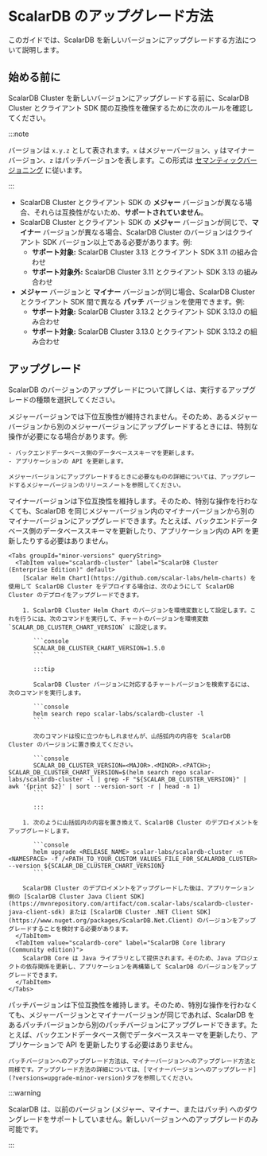 # ScalarDB のアップグレード方法


このガイドでは、ScalarDB を新しいバージョンにアップグレードする方法について説明します。

## 始める前に

ScalarDB Cluster を新しいバージョンにアップグレードする前に、ScalarDB Cluster とクライアント SDK 間の互換性を確保するために次のルールを確認してください。

:::note

バージョンは `x.y.z` として表されます。`x` はメジャーバージョン、`y` はマイナーバージョン、`z` はパッチバージョンを表します。この形式は [セマンティックバージョニング](https://semver.org/) に従います。

:::

- ScalarDB Cluster とクライアント SDK の **メジャー** バージョンが異なる場合、それらは互換性がないため、**サポートされていません**。
- ScalarDB Cluster とクライアント SDK の **メジャー** バージョンが同じで、**マイナー** バージョンが異なる場合、ScalarDB Cluster のバージョンはクライアント SDK バージョン以上である必要があります。例:
  - **サポート対象:** ScalarDB Cluster 3.13 とクライアント SDK 3.11 の組み合わせ
  - **サポート対象外:** ScalarDB Cluster 3.11 とクライアント SDK 3.13 の組み合わせ
- **メジャー** バージョンと **マイナー** バージョンが同じ場合、ScalarDB Cluster とクライアント SDK 間で異なる **パッチ** バージョンを使用できます。例:
  - **サポート対象:** ScalarDB Cluster 3.13.2 とクライアント SDK 3.13.0 の組み合わせ
  - **サポート対象:** ScalarDB Cluster 3.13.0 とクライアント SDK 3.13.2 の組み合わせ

## アップグレード

ScalarDB のバージョンのアップグレードについて詳しくは、実行するアップグレードの種類を選択してください。

<Tabs groupId="versions" queryString>
  <TabItem value="upgrade-major-version" label="メジャーバージョンへのアップグレード" default>
    メジャーバージョンでは下位互換性が維持されません。そのため、あるメジャーバージョンから別のメジャーバージョンにアップグレードするときには、特別な操作が必要になる場合があります。例:

    - バックエンドデータベース側のデータベーススキーマを更新します。
    - アプリケーションの API を更新します。

    メジャーバージョンにアップグレードするときに必要なものの詳細については、アップグレードするメジャーバージョンのリリースノートを参照してください。
  </TabItem>
  <TabItem value="upgrade-minor-version" label="マイナーバージョンへのアップグレード">
    マイナーバージョンは下位互換性を維持します。そのため、特別な操作を行わなくても、ScalarDB を同じメジャーバージョン内のマイナーバージョンから別のマイナーバージョンにアップグレードできます。たとえば、バックエンドデータベース側のデータベーススキーマを更新したり、アプリケーション内の API を更新したりする必要はありません。

    <Tabs groupId="minor-versions" queryString>
      <TabItem value="scalardb-cluster" label="ScalarDB Cluster (Enterprise Edition)" default>
        [Scalar Helm Chart](https://github.com/scalar-labs/helm-charts) を使用して ScalarDB Cluster をデプロイする場合は、次のようにして ScalarDB Cluster のデプロイをアップグレードできます。

        1. ScalarDB Cluster Helm Chart のバージョンを環境変数として設定します。これを行うには、次のコマンドを実行して、チャートのバージョンを環境変数 `SCALAR_DB_CLUSTER_CHART_VERSION` に設定します。

           ```console
           SCALAR_DB_CLUSTER_CHART_VERSION=1.5.0
           ```

           :::tip

           ScalarDB Cluster バージョンに対応するチャートバージョンを検索するには、次のコマンドを実行します。

           ```console
           helm search repo scalar-labs/scalardb-cluster -l
           ```

           次のコマンドは役に立つかもしれませんが、山括弧内の内容を ScalarDB Cluster のバージョンに置き換えてください。

           ```console
           SCALAR_DB_CLUSTER_VERSION=<MAJOR>.<MINOR>.<PATCH>; SCALAR_DB_CLUSTER_CHART_VERSION=$(helm search repo scalar-labs/scalardb-cluster -l | grep -F "${SCALAR_DB_CLUSTER_VERSION}" | awk '{print $2}' | sort --version-sort -r | head -n 1)
           ```

           :::

        1. 次のように山括弧内の内容を置き換えて、ScalarDB Cluster のデプロイメントをアップグレードします。

           ```console
           helm upgrade <RELEASE_NAME> scalar-labs/scalardb-cluster -n <NAMESPACE> -f /<PATH_TO_YOUR_CUSTOM_VALUES_FILE_FOR_SCALARDB_CLUSTER> --version ${SCALAR_DB_CLUSTER_CHART_VERSION}
           ```

        ScalarDB Cluster のデプロイメントをアップグレードした後は、アプリケーション側の [ScalarDB Cluster Java Client SDK](https://mvnrepository.com/artifact/com.scalar-labs/scalardb-cluster-java-client-sdk) または [ScalarDB Cluster .NET Client SDK](https://www.nuget.org/packages/ScalarDB.Net.Client) のバージョンをアップグレードすることを検討する必要があります。
      </TabItem>
      <TabItem value="scalardb-core" label="ScalarDB Core library (Community edition)">
        ScalarDB Core は Java ライブラリとして提供されます。そのため、Java プロジェクトの依存関係を更新し、アプリケーションを再構築して ScalarDB のバージョンをアップグレードできます。
      </TabItem>
    </Tabs>
  </TabItem>
  <TabItem value="upgrade-patch-version" label="パッチバージョンにアップグレードする">
    パッチバージョンは下位互換性を維持します。そのため、特別な操作を行わなくても、メジャーバージョンとマイナーバージョンが同じであれば、ScalarDB をあるパッチバージョンから別のパッチバージョンにアップグレードできます。たとえば、バックエンドデータベース側でデータベーススキーマを更新したり、アプリケーションで API を更新したりする必要はありません。

    パッチバージョンへのアップグレード方法は、マイナーバージョンへのアップグレード方法と同様です。アップグレード方法の詳細については、[マイナーバージョンへのアップグレード](?versions=upgrade-minor-version)タブを参照してください。
  </TabItem>
</Tabs>

:::warning

ScalarDB は、以前のバージョン (メジャー、マイナー、またはパッチ) へのダウングレードをサポートしていません。新しいバージョンへのアップグレードのみ可能です。

:::
